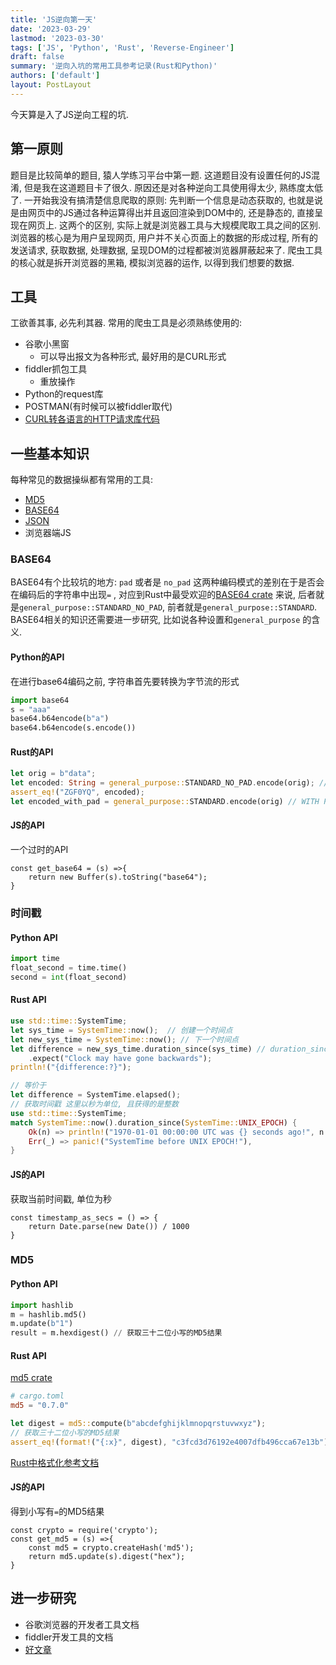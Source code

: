 ```yaml
---
title: 'JS逆向第一天'
date: '2023-03-29'
lastmod: '2023-03-30'
tags: ['JS', 'Python', 'Rust', 'Reverse-Engineer']
draft: false
summary: '逆向入坑的常用工具参考记录(Rust和Python)'
authors: ['default']
layout: PostLayout
---
```


今天算是入了JS逆向工程的坑. 

## 第一原则

题目是比较简单的题目, 猿人学练习平台中第一题. 这道题目没有设置任何的JS混淆, 但是我在这道题目卡了很久. 原因还是对各种逆向工具使用得太少, 熟练度太低了. 一开始我没有搞清楚信息爬取的原则: 先判断一个信息是动态获取的, 也就是说是由网页中的JS通过各种运算得出并且返回渲染到DOM中的, 还是静态的, 直接呈现在网页上. 这两个的区别, 实际上就是浏览器工具与大规模爬取工具之间的区别. 浏览器的核心是为用户呈现网页, 用户并不关心页面上的数据的形成过程, 所有的发送请求, 获取数据, 处理数据, 呈现DOM的过程都被浏览器屏蔽起来了. 爬虫工具的核心就是拆开浏览器的黑箱, 模拟浏览器的运作, 以得到我们想要的数据. 

## 工具

工欲善其事, 必先利其器. 常用的爬虫工具是必须熟练使用的:

- 谷歌小黑窗
	- 可以导出报文为各种形式, 最好用的是CURL形式
- fiddler抓包工具
	- 重放操作
- Python的request库
- POSTMAN(有时候可以被fiddler取代)
- [CURL转各语言的HTTP请求库代码](https://tool.yuanrenxue.cn/curl)

## 一些基本知识

每种常见的数据操纵都有常用的工具: 

- [MD5](https://tool.yuanrenxue.cn/md5)
- [BASE64](https://tool.yuanrenxue.cn/base64)
- [JSON](https://tool.yuanrenxue.cn/json)
- 浏览器端JS

### BASE64

BASE64有个比较坑的地方: `pad` 或者是 `no_pad` 这两种编码模式的差别在于是否会在编码后的字符串中出现`=` , 对应到Rust中最受欢迎的[BASE64 crate](https://docs.rs/base64/0.21.0/base64/index.html) 来说, 后者就是`general_purpose::STANDARD_NO_PAD`, 前者就是`general_purpose::STANDARD`. 
BASE64相关的知识还需要进一步研究, 比如说各种设置和`general_purpose` 的含义. 

#### Python的API

在进行base64编码之前, 字符串首先要转换为字节流的形式
```python
import base64
s = "aaa"
base64.b64encode(b"a")
base64.b64encode(s.encode())
```

#### Rust的API

```Rust
let orig = b"data";
let encoded: String = general_purpose::STANDARD_NO_PAD.encode(orig); // NO PAD
assert_eq!("ZGF0YQ", encoded);
let encoded_with_pad = general_purpose::STANDARD.encode(orig) // WITH PAD

```

#### JS的API

一个过时的API
```JS
const get_base64 = (s) =>{
    return new Buffer(s).toString("base64");
}
```



### 时间戳

#### Python API 

```Python
import time
float_second = time.time()
second = int(float_second)
```

#### Rust API

```rust
use std::time::SystemTime;
let sys_time = SystemTime::now();  // 创建一个时间点
let new_sys_time = SystemTime::now(); // 下一个时间点
let difference = new_sys_time.duration_since(sys_time) // duration_since() 返回Ok(Duration)
    .expect("Clock may have gone backwards");
println!("{difference:?}");

// 等价于
let difference = SystemTime.elapsed();
// 获取时间戳 这里以秒为单位, 且获得的是整数
use std::time::SystemTime;
match SystemTime::now().duration_since(SystemTime::UNIX_EPOCH) {
    Ok(n) => println!("1970-01-01 00:00:00 UTC was {} seconds ago!", n.as_secs()),
    Err(_) => panic!("SystemTime before UNIX EPOCH!"),
}
```

#### JS的API

获取当前时间戳, 单位为秒
```JS
const timestamp_as_secs = () => {
    return Date.parse(new Date()) / 1000
}
```

### MD5

#### Python API 

```Python
import hashlib
m = hashlib.md5()
m.update(b"1")
result = m.hexdigest() // 获取三十二位小写的MD5结果
```

#### Rust API

[md5 crate](https://crates.io/crates/md5)

```toml
# cargo.toml
md5 = "0.7.0"
```

```Rust
let digest = md5::compute(b"abcdefghijklmnopqrstuvwxyz");
// 获取三十二位小写的MD5结果
assert_eq!(format!("{:x}", digest), "c3fcd3d76192e4007dfb496cca67e13b"); //{:x} 十六进制 小写
```
[Rust中格式化参考文档](https://doc.rust-lang.org/std/fmt/index.html#fillalignment)


#### JS的API

得到小写有`=`的MD5结果
```JS
const crypto = require('crypto');
const get_md5 = (s) =>{
    const md5 = crypto.createHash('md5');
    return md5.update(s).digest("hex");
}
```


## 进一步研究

- 谷歌浏览器的开发者工具文档
- fiddler开发工具的文档
- [好文章](https://www.cnblogs.com/ospider/p/python-curl-cffi-tls-fingerprint.html)

